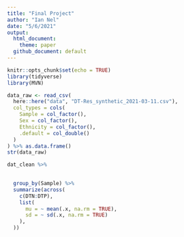 ```yaml
---
title: "Final Project"
author: "Ian Nel"
date: "5/6/2021"
output: 
  html_document:
    theme: paper
  github_document: default 
---
```


```r
knitr::opts_chunk$set(echo = TRUE)
library(tidyverse)
library(MVN)
```

```r
data_raw <- read_csv(
  here::here("data", "DT-Res_synthetic_2021-03-11.csv"),
  col_types = cols(
    Sample = col_factor(),
    Sex = col_factor(),
    Ethnicity = col_factor(),
    .default = col_double()
  )
) %>% as.data.frame() 
str(data_raw)
```

```r

dat_clean %>%
  
```

```r
  
  group_by(Sample) %>%
  summarize(across(
    c(DTN:DTP),
    list(
      mu = ~ mean(.x, na.rm = TRUE),
      sd = ~ sd(.x, na.rm = TRUE)
    ),
  ))
```

